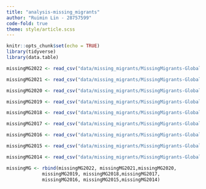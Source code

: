 ```yaml
---
title: "analysis-missing_migrants"
author: "Ruimin Lin - 28757599"
code-fold: true
theme: style/article.scss
---
```


```r
knitr::opts_chunk$set(echo = TRUE)
library(tidyverse)
library(data.table)
```


```r
missingMG2022 <- read_csv("data/missing_migrants/MissingMigrants-Global-2022-05-10--19_05_02.csv")

missingMG2021 <- read_csv("data/missing_migrants/MissingMigrants-Global-2022-05-10--21_27_42.csv")

missingMG2020 <- read_csv("data/missing_migrants/MissingMigrants-Global-2022-05-11--13_33_08.csv")

missingMG2019 <- read_csv("data/missing_migrants/MissingMigrants-Global-2022-05-10--22_06_47.csv")

missingMG2018 <- read_csv("data/missing_migrants/MissingMigrants-Global-2022-05-10--22_06_56.csv")

missingMG2017 <- read_csv("data/missing_migrants/MissingMigrants-Global-2022-05-10--23_37_54.csv")

missingMG2016 <- read_csv("data/missing_migrants/MissingMigrants-Global-2022-05-11--13_35_18.csv")

missingMG2015 <- read_csv("data/missing_migrants/MissingMigrants-Global-2022-05-11--13_34_24.csv")

missingMG2014 <- read_csv("data/missing_migrants/MissingMigrants-Global-2022-05-11--13_33_54.csv")

missingMG <- rbind(missingMG2022, missingMG2021,missingMG2020,
             missingMG2019, missingMG2018,missingMG2017,
             missingMG2016, missingMG2015,missingMG2014)
```



```r

```

